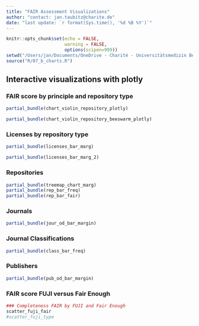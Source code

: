 ```yaml
---
title: "FAIR Assessment Visualizations"
author: "contact: jan.taubitz@charite.de"
date: "last update: `r format(Sys.time(), '%d %B %Y')`"
---
```


```r
knitr::opts_chunk$set(echo = FALSE, 
                      warning = FALSE,
                      options(scipen=999))
setwd("/Users/jan/Documents/OneDrive - Charité - Universitätsmedizin Berlin/_BIH/BUA-Dashboards/fair-assessment")
source("R/07_b_charts.R")
```

## Interactive visualizations with plotly

### FAIR score by principle and repository type
```r

partial_bundle(chart_violin_repository_plotly)

partial_bundle(chart_violin_repository_beeswarm_plotly)

```


### Licenses by repository type
```r

partial_bundle(licenses_bar_marg)

partial_bundle(licenses_bar_marg_2)

```

### Repositories

```r
partial_bundle(treemap_chart_marg)
partial_bundle(rep_bar_freq)
partial_bundle(rep_bar_fair)

```

### Journals

```r
partial_bundle(jour_od_bar_margin)

```

### Journal Classifications

```r
partial_bundle(class_bar_freq)
```

### Publishers

```r
partial_bundle(pub_od_bar_margin)
```

### FAIR score FUJI versus Fair Enough
```r
### Completeness FAIR by FUJI and Fair Enough
scatter_fuji_fair
#scatter_fuji_type
```





